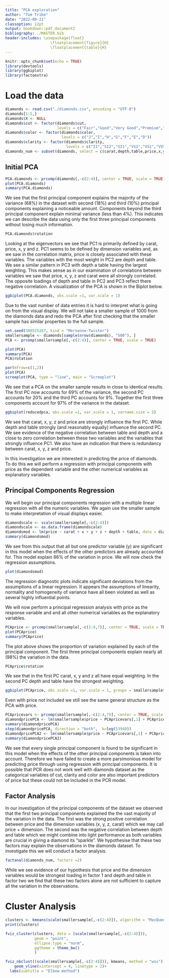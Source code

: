 ```yaml
---
title: "PCA exploration"
author: "Tom Tribe"
date: "2022-09-21"
classoption: 12pt
output: bookdown::pdf_document2
bibliography: ./MASTER.bib
header-includes: \usepackage{float}
                    \floatplacement{figure}{H}
                    \floatplacement{table}{H}
---
```


```r
knitr::opts_chunk$set(echo = TRUE)
library(devtools)
library(ggbiplot)
library(factoextra)

```

# Load the data

```r
diamonds <- read.csv("./diamonds.csv", encoding = "UTF-8")
diamonds[1:5,]
diamonds$X <- NULL
diamonds$cut <- factor(diamonds$cut, 
                       levels = c("Fair","Good","Very Good","Premium","Ideal"))
diamonds$color <- factor(diamonds$color, 
                         levels = c("J","I","H","G","F","E","D"))
diamonds$clarity <- factor(diamonds$clarity,
                           levels = c("I1","SI2","SI1","VS2","VS1","VVS2","VVS1","IF"))
diamonds_num <- subset(diamonds, select = c(carat,depth,table,price,x,y,z))
```

## Initial PCA

```r
PCA.diamonds <- prcomp(diamonds[,-c(2:4)], center = TRUE, scale = TRUE)
plot(PCA.diamonds)
summary(PCA.diamonds)
```

We see that the first principal component explains the majority of the variance (68%) in the dataset with second (18%) and third (10%) principal components explaining a noticeable amount. Components beyond the third principal component explain minimal variance (less than 4%). This indicates we can describe the data using only the first three principal components without losing much information.

```r
PCA.diamonds$rotation
```

Looking at the eigenvectors we see that PC1 is primarily defined by carat, price, x, y and z. PC1 seems to be defined by dimension variables and, as we saw in the correlation matrix, price is closely associated with these variables. The variables with the most weight in PC2 are depth and table. We see a similar pattern in PC3 with depth a table having the largest weighting. This makes sense as in our examination of correlations between variables we saw that price, x, y, z and carat were all strongly correlated. The opposite loadings of depth and table in PC2 and PC3 reflect there negative correlation.  A visualization of the PCA is shown in the Biplot below. 


```r
ggbiplot(PCA.diamonds, obs.scale =1, var.scale = 1)
```

Due to the vast number of data entries it is hard to interpret what is going on from the visual display. We will not take a smaller sample of 1000 from the diamonds data and redo the PCA after first checking that the smaller sample has similar properties to the full sample.

```r
set.seed(300525287, kind = "Mersenne-Twister")
smallersample <- diamonds[sample(nrow(diamonds), "500"), ]
PCA <- prcomp(smallersample[,-c(2:4)], center = TRUE, scale = TRUE)
```

```r
plot(PCA)
summary(PCA)
PCA$rotation
```

```r
par(mfrow=c(1,2))
plot(PCA)
screeplot(PCA, type = "line", main = "Screeplot")
```

We see that a PCA on the smaller sample results in close to identical results. The first PC now accounts  for 69% of the variance, the second PC accounts for 20% and the third PC accounts for 9%. Together the first three components account for 97% of the variance in the dataset.

```r
ggbiplot(reducedpca, obs.scale =1, var.scale = 1, varname.size = 5)
```

We see that carat, x, y, z and price are strongly influence the first PC. While depth and table strongly (and reasonably equally) influence the second PC. We see evidence of the negative correlation between table and depth and a close to zero correlation between these two variables and the variables that strongly influence PC1. We also have an indication that there is redundancy between carat, x, y, z and price. 


In this investigation we are interested in predicting the price of diamonds. To do this we will perform a regression with principal components with price as the dependent variable and the other numerical variables as explanatory variables. 

## Principal Components Regression

We will begin our principal components regression with a multiple linear regression with all the numeric variables. We again use the smaller sample to make interpretation of visual displays easier.

```r
diamondscale <- scale(smallersample[,-c(2:4)])
diamondscale <- as.data.frame(diamondscale)
diamondsmod <- lm(price ~ carat + x + y + z + depth + table, data = diamondscale)
summary(diamondsmod)
```

We see from this output that all but one predictor variable (y) are significant in this model when the effects of the other predictors are already accounted for. This model explain 86% of the variation in price. We will now check the regression assumptions.

```r
plot(diamondsmod)
```

The regression diagnostic plots indicate significant deviations from the assumptions of a linear regression. It appears the assumptions of linearity, normality and homogeneity of variance have all been violated as well as several highly influential points. 


We will now perform a principal regression analysis with price as the response variable and and all other numerical variables as the explanatory variables. 

```r
PCAprice <- prcomp(smallersample[,-c(2:4,7)], center = TRUE, scale = TRUE)
plot(PCAprice)
summary(PCAprice)
```

The plot above shows the proportion of variation explained by each of the principal component. The first three principal components explain nearly all (98%) the variation in the data. 

```r
PCAprice$rotation
```

We see that in the first PC carat, x, y and z all have equal weighting. In the second PC depth and table have the strongest weighting. 

```r
ggbiplot(PCAprice, obs.scale =1, var.scale = 1, groups = smallersample$cut)
```


Even with price not included we still see the same general structure as the PCA with price.  

```r
PCApricevars <- prcomp(smallersample[,-c(2:4,7)], center = TRUE, scale = TRUE)$x
diamondpricePCA <- lm(smallersample$price ~ PCApricevars[,1] + PCApricevars[,2] + PCApricevars[,3] + PCApricevars[,4] + PCApricevars[,5] + PCApricevars[,6])
summary(diamondpricePCA)
step(diamondpricePCA, direction = "both",  k=log(53940))
diamondpricePCA2 <- lm(smallersample$price ~ PCApricevars[,1] + PCApricevars[,2])
summary(diamondpricePCA2)
```

We see that every single principal component is found to be significant in this model when the effects of the other principal components is taken into account. Therefore we have failed to create a more parsimonious model for predicting price through using regression with principal components. It is possible that PCR does not work well with diamonds dataset as the categorical variables of cut, clarity and color are also important predictors of price but these could not be included in the PCR model.

## Factor Analysis

In our investigation of the principal components of the dataset we observed that the first two principal components explained the the vast majority of the variation in the data.  The first was the strong positive correlation between price and the dimension variables (x, y, z, carat) which we may call price + dimension. The second was the negative correlation between depth and table which we might combine into light performance as both variables are crucial in giving a diamond its "sparkle". We hypothesise that these two factors may explain the observations in the diamonds dataset. To investigate this we will conduct a factor analysis. 

```r
factanal(diamonds_num, factors =2)
```

While we see evidence of our hypothesis that price and the dimension variables would be strongest loading in factor 1 and depth and table in factor two we find that these two factors alone are not sufficient to capture all the variation in the observations.  


# Cluster Analysis

```r
clusters <- kmeans(scale(smallersample[,-c(2:4)]), algorithm = "MacQueen", centers = 4, iter.max = 100, nstart = 50)
print(clusters)
```



```r
fviz_cluster(clusters, data = (scale(smallersample[,-c(2:4)])),
             geom = "point",
             ellipse.type = "norm", 
             ggtheme = theme_bw()
             )
```

```r
fviz_nbclust((scale(smallersample[,-c(2:4)])), kmeans, method = "wss") +
    geom_vline(xintercept = 4, linetype = 2)+
  labs(subtitle = "Elbow method")
```

